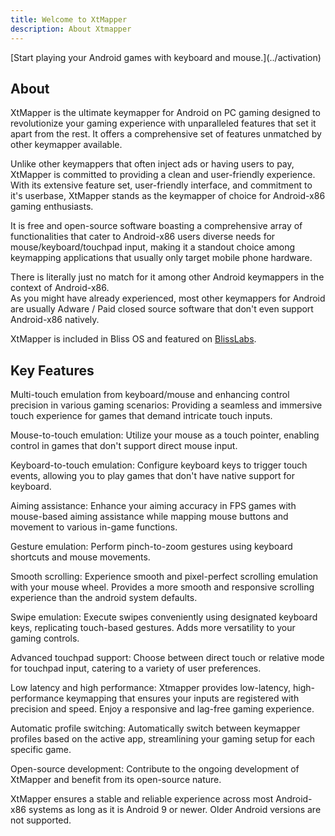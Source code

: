 ```yaml
---
title: Welcome to XtMapper
description: About Xtmapper
---
```




<Card title="Activation" icon="rocket">
[Start playing your Android games with keyboard and mouse.](../activation)
</Card>


## About

XtMapper is the ultimate keymapper for Android on PC gaming designed to revolutionize your gaming experience with unparalleled features that set it apart from the rest. It offers a comprehensive set of features unmatched by other keymapper available.

Unlike other keymappers that often inject ads or having users to pay, XtMapper is committed to providing a clean and user-friendly experience. With its extensive feature set, user-friendly interface, and commitment to it's userbase, XtMapper stands as the keymapper of choice for Android-x86 gaming enthusiasts. 

It is free and open-source software boasting a comprehensive array of functionalities that cater to Android-x86 users diverse needs for mouse/keyboard/touchpad input, making it a standout choice among keymapping applications that usually only target mobile phone hardware.

There is literally just no match for it among other Android keymappers in the context of Android-x86.  
As you might have already experienced, most other keymappers for Android are usually Adware / Paid closed source software that don't even support Android-x86 natively.  

XtMapper is included in Bliss OS and featured on [BlissLabs](https://blisslabs.org).

## Key Features

Multi-touch emulation from keyboard/mouse and enhancing control precision in various gaming scenarios: Providing a seamless and immersive touch experience for games that demand intricate touch inputs.

Mouse-to-touch emulation: Utilize your mouse as a touch pointer, enabling control in games that don't support direct mouse input.

Keyboard-to-touch emulation: Configure keyboard keys to trigger touch events, allowing you to play games that don't have native support for keyboard.

Aiming assistance: Enhance your aiming accuracy in FPS games with mouse-based aiming assistance while mapping mouse buttons and movement to various in-game functions.

Gesture emulation: Perform pinch-to-zoom gestures using keyboard shortcuts and mouse movements.

Smooth scrolling: Experience smooth and pixel-perfect scrolling emulation with your mouse wheel. Provides a more smooth and responsive scrolling experience than the android system defaults.

Swipe emulation: Execute swipes conveniently using designated keyboard keys, replicating touch-based gestures. Adds more versatility to your gaming controls.

Advanced touchpad support: Choose between direct touch or relative mode for touchpad input, catering to a variety of user preferences.

Low latency and high performance: Xtmapper provides low-latency, high-performance keymapping that ensures your inputs are registered with precision and speed. Enjoy a responsive and lag-free gaming experience.

Automatic profile switching: Automatically switch between keymapper profiles based on the active app, streamlining your gaming setup for each specific game.

Open-source development: Contribute to the ongoing development of XtMapper and benefit from its open-source nature.

XtMapper ensures a stable and reliable experience across most Android-x86 systems as long as it is Android 9 or newer. Older Android versions are not supported.
